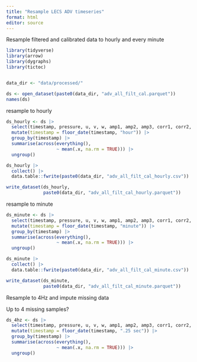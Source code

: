 ```yaml
---
title: "Resample LECS ADV timeseries"
format: html
editor: source
---
```


Resample filtered and calibrated data to hourly and every minute

```r
library(tidyverse)
library(arrow)
library(dygraphs)
library(tictoc)


data_dir <- "data/processed/"
```

```r
ds <- open_dataset(paste0(data_dir, "adv_all_filt_cal.parquet"))
names(ds)
```

resample to hourly

```r
ds_hourly <- ds |> 
  select(timestamp, pressure, u, v, w, amp1, amp2, amp3, corr1, corr2, corr3, temp, pH, DO_percent) |>
  mutate(timestamp = floor_date(timestamp, "hour")) |> 
  group_by(timestamp) |> 
  summarise(across(everything(), 
                   ~ mean(.x, na.rm = TRUE))) |> 
  ungroup()

ds_hourly |> 
  collect() |> 
  data.table::fwrite(paste0(data_dir, "adv_all_filt_cal_hourly.csv"))

write_dataset(ds_hourly, 
              paste0(data_dir, "adv_all_filt_cal_hourly.parquet"))
```

resample to minute

```r
ds_minute <- ds |> 
  select(timestamp, pressure, u, v, w, amp1, amp2, amp3, corr1, corr2, corr3, temp, pH, DO_percent) |>
  mutate(timestamp = floor_date(timestamp, "minute")) |> 
  group_by(timestamp) |> 
  summarise(across(everything(), 
                   ~ mean(.x, na.rm = TRUE))) |> 
  ungroup()

ds_minute |> 
  collect() |> 
  data.table::fwrite(paste0(data_dir, "adv_all_filt_cal_minute.csv"))

write_dataset(ds_minute, 
              paste0(data_dir, "adv_all_filt_cal_minute.parquet"))
```

Resample to 4Hz and impute missing data

Up to 4 missing samples?

```r
ds_4hz <- ds |> 
  select(timestamp, pressure, u, v, w, amp1, amp2, amp3, corr1, corr2, corr3, temp, pH, DO_percent) |>
  mutate(timestamp = floor_date(timestamp, ".25 sec")) |> 
  group_by(timestamp) |> 
  summarise(across(everything(), 
                   ~ mean(.x, na.rm = TRUE))) |> 
  ungroup()

```

